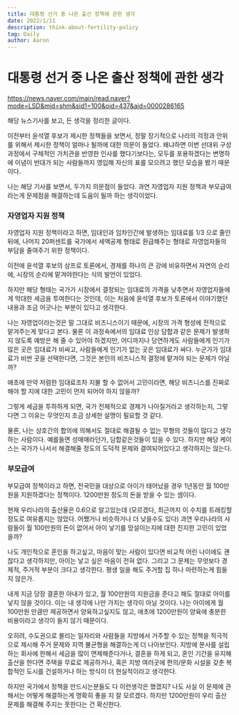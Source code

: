 ```yaml
---
title: 대통령 선거 중 나온 출산 정책에 관한 생각
date: 2022/1/11
description: think-about-fertility-policy
tag: Daily
author: Aaron
---
```


# 대통령 선거 중 나온 출산 정책에 관한 생각

https://news.naver.com/main/read.naver?mode=LSD&mid=shm&sid1=100&oid=437&aid=0000286165

해당 뉴스기사를 보고, 든 생각을 정리한 글이다.

이전부터 윤석열 후보가 제시한 정책들을 보면서, 정말 장기적으로 나라의 걱정과 안위를 위해서 제시한 정책이 얼마나 될까에 대한 의문이 들었다. 왜냐하면 이번 선대위 구성 과정에서 구체적인 가치관을 반영한 인사를 했다기보다는, 모두를 포용하겠다는 변명하에 이념이 반대가 되는 사람들까지 영입해 자신의 표를 모으려고 했던 모습을 봤기 때문이다.

나는 해당 기사를 보면서, 두가지 의문점이 들었다. 과연 자영업자 지원 정책과 부모급여라는게 문제점을 해결하는데 도움이 될까 하는 생각이었다.

### 자영업자 지원 정책
자영업자 지원 정책이라고 하면, 임대인과 임차인간에 발생하는 임대료를 1/3 으로 줄인 뒤에, 나머지 20퍼센트를 국가에서 세액공제 형태로 환급해주는 형태로 자영업자들의 부담을 줄여주기 위한 정책이다.

이전에 윤석열 후보의 삼프로 토론에서, 경제를 하나의 큰 강에 비유하면서 자연의 순리에, 시장의 순리에 맡겨야한다는 식의 발언이 있었다.

하지만 해당 형태는 국가가 시장에서 결정되는 임대료의 가격을 낮추면서 자영업자들에게 막대한 세금을 투여한다는 것인데, 이는 처음에 윤석열 후보가 토론에서 이야기했던 내용과 조금 어긋나는 부분이 있다고 생각한다.

나는 자영업이라는것은 말 그대로 비즈니스이기 때문에, 시장의 가격 형성에 전적으로 맡겨주는게 맞다고 본다. 물론 이 과정속에서의 임대료 인상 담합과 같은 문제가 발생하지 않도록 예방은 해 줄 수 있어야 하겠지만, 어디까지나 당연하게도 사람들에게 인기가 많은 곳은 임대료가 비싸고, 사람들에게 인기가 없는 곳은 임대료가 싸다. 누군가가 임대료가 비싼 곳을 선택한다면, 그것은 본인의 비즈니스적 결정에 맡겨야 되는 문제가 아닐까?

애초에 만약 저렴한 임대료조차 지불 할 수 없어서 고민이라면, 해당 비즈니스를 진짜로 해야 할 지에 대한 고민이 먼저 되어야 하지 않을까?

그렇게 세금을 투하하게 되면, 국가 전체적으로 경제가 나아질거라고 생각하는지, 그렇다면 그 이유는 무엇인지 조금 상세한 설명이 필요할 것 같다.

물론, 나는 상호간의 합의에 의해서도 절대로 해결될 수 없는 무형의 것들이 많다고 생각하는 사람이다. 예를들면 성매매라던가, 담합같은것들이 있을 수 있다. 하지만 해당 케이스는 국가가 나서서 해결해줄 정도의 도덕적 문제와 결여되어있다고 생각하지는 않는다.

### 부모급여
부모급여 정책이라고 하면, 전국민을 대상으로 아이가 태어났을 경우 1년동안 월 100만원을 지원하겠다는 정책이다. 1200만원 정도의 돈을 받을 수 있는 셈이다.

현재 우리나라의 출산율은 0.6으로 알고있는데 (모르겠다, 최근까지 이 수치를 트래킹할정도로 여유롭지는 않았다. 어쨌거나 비슷하거나 더 낮을수도 있다) 과연 우리나라의 사람들이 월 100만원의 돈이 없어서 아이 낳기를 망설이는지에 대한 진지한 고민이 있었을까?

나도 개인적으로 혼인을 하고싶고, 마음이 맞는 사람이 있다면 비교적 어린 나이에도 괜찮다고 생각하지만, 아이는 낳고 싶은 마음이 전혀 없다. 그리고 그 문제는 무엇보다 경제적, 주거적 부분이 크다고 생각한다. 평생 일을 해도 주거할 집 하나 마련하는게 힘들지 않은가.

내게 지금 당장 결혼한 아내가 있고, 월 100만원의 지원금을 준다고 해도 절대로 아이를 낳지 않을 것이다. 이는 내 생각에 나만 가지는 생각이 아닐 것이다. 나는 아이에게 월 100만원 만큼만 제공하면서 양육하고싶지도 않고, 애초에 1200만원이 양육에 충분한 비용이라고 생각이 들지 않기 때문이다.

오히려, 수도권으로 몰리는 일자리와 사람들을 지방에서 거주할 수 있는 정책을 적극적으로 제시해 주거 문제와 지역 불균형을 해결하는게 더 나아보인다. 지방에 분사를 설립하는 회사에 한해서 세금을 많이 면제해준다거나, 결혼을 하게 되고, 혼인 기간을 유지해 출산을 한다면 주택을 무료로 제공하거나, 혹은 지방 여러곳에 편의/문화 시설을 갖춘 복합적인 도시를 건설하거나 하는 방식이 더 현실적이라고 생각한다.

하지만 국가에서 정책을 만드시는분들도 다 이런생각은 했겠지? 나도 사실 이 문제에 관해서는 어떻게 해결하는게 명확히 좋을 지 잘 모르겠다. 하지만 1200만원이 우리 출산 문제를 해결해 주지는 못한다는 건 확신한다.
